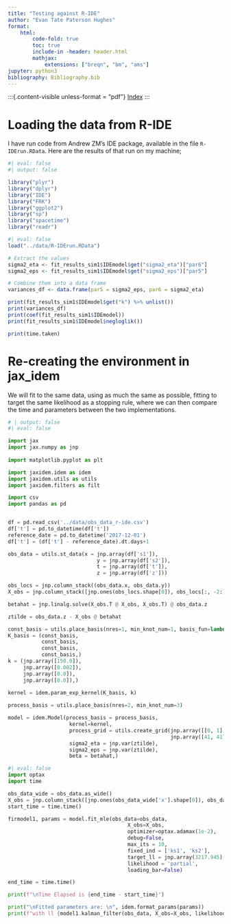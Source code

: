 ```yaml
---
title: "Testing against R-IDE"
author: "Evan Tate Paterson Hughes"
format:
    html:
        code-fold: true
        toc: true
        include-in -header: header.html
        mathjax:
            extensions: ["breqn", "bm", "ams"]
jupyter: python3
bibliography: Bibliography.bib
---
```


:::{.content-visible unless-format = "pdf"}
[Index](../index.html)
:::

# Loading the data from R-IDE

I have run code from Andrew ZM's IDE package, available in the file `R-IDErun.RData`. 
Here are the results of that run on my machine;

```r
#| eval: false
#| output: false

library("plyr")
library("dplyr")
library("IDE")
library("FRK")
library("ggplot2")
library("sp")
library("spacetime")
library("readr")
```


```r
#| eval: false
load("../data/R-IDErun.RData")

# Extract the values
sigma2_eta <- fit_results_sim1$IDEmodel$get("sigma2_eta")["par6"]
sigma2_eps <- fit_results_sim1$IDEmodel$get("sigma2_eps")["par5"]

# Combine them into a data frame
variances_df <- data.frame(par5 = sigma2_eps, par6 = sigma2_eta)

print(fit_results_sim1$IDEmodel$get("k") %>% unlist())
print(variances_df)
print(coef(fit_results_sim1$IDEmodel)) 
print(fit_results_sim1$IDEmodel$negloglik())

print(time.taken)
```

# Re-creating the environment in jax_idem

We will fit to the same data, using as much the same as possible, fitting to target the same likelihood as a stopping rule, where we can then compare the time and parameters between the two implementations.

```python
# | output: false
#| eval: false

import jax
import jax.numpy as jnp
                             
import matplotlib.pyplot as plt

import jaxidem.idem as idem
import jaxidem.utils as utils
import jaxidem.filters as filt

import csv
import pandas as pd


df = pd.read_csv('../data/obs_data_r-ide.csv')
df['t'] = pd.to_datetime(df['t'])
reference_date = pd.to_datetime('2017-12-01')
df['t'] = (df['t'] - reference_date).dt.days+1

obs_data = utils.st_data(x = jnp.array(df['s1']),
                             y = jnp.array(df['s2']),
                             t = jnp.array(df['t']),
                             z = jnp.array(df['z']))

obs_locs = jnp.column_stack((obs_data.x, obs_data.y))
X_obs = jnp.column_stack([jnp.ones(obs_locs.shape[0]), obs_locs[:, -2:]])

betahat = jnp.linalg.solve(X_obs.T @ X_obs, X_obs.T) @ obs_data.z

ztilde = obs_data.z - X_obs @ betahat

const_basis = utils.place_basis(nres=1, min_knot_num=1, basis_fun=lambda s, r: 1)
K_basis = (const_basis,
           const_basis,
           const_basis,
           const_basis,)
k = (jnp.array([150.0]),
     jnp.array([0.002]),
     jnp.array([0.0]),
     jnp.array([0.0]),)

kernel = idem.param_exp_kernel(K_basis, k)
                                               
process_basis = utils.place_basis(nres=2, min_knot_num=3)

model = idem.Model(process_basis = process_basis,
                    kernel=kernel,
                    process_grid = utils.create_grid(jnp.array([[0, 1], [0, 1]]),
                                                     jnp.array([41, 41])),
                    sigma2_eta = jnp.var(ztilde),
                    sigma2_eps = jnp.var(ztilde),
                    beta = betahat,)
```

```python
#| eval: false
import optax
import time

obs_data_wide = obs_data.as_wide()
X_obs = jnp.column_stack([jnp.ones(obs_data_wide['x'].shape[0]), obs_data_wide['x'], obs_data_wide['y']])
start_time = time.time()

firmodel1, params = model.fit_mle(obs_data=obs_data,
                                       X_obs=X_obs, 
                                       optimizer=optax.adamax(1e-2),
                                       debug=False,
                                       max_its = 10,
                                       fixed_ind = ['ks1', 'ks2'],
                                       target_ll = jnp.array(3217.945),
                                       likelihood = 'partial',
                                       loading_bar=False)

end_time = time.time()

print(f"\nTime Elapsed is {end_time - start_time}")

print("\nFitted parameters are: \n", idem.format_params(params))
print(f"with ll {model1.kalman_filter(obs_data, X_obs=X_obs, likelihood = 'partial')[0].tolist()}")
```
